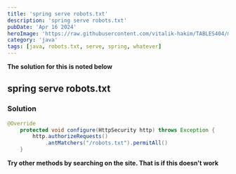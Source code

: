 ```yaml
---
title: 'spring serve robots.txt'
description: 'spring serve robots.txt'
pubDate: 'Apr 16 2024'
heroImage: 'https://raw.githubusercontent.com/vitalik-hakim/TABLES404/main/error_b/java.png'
category: 'java'
tags: [java, robots.txt, serve, spring, whatever]
---
```


**The solution for this is noted below**

## spring serve robots.txt

### Solution

```java
@Override
    protected void configure(HttpSecurity http) throws Exception {
        http.authorizeRequests()
            .antMatchers("/robots.txt").permitAll()
    }
```

**Try other methods by searching on the site. That is if this doesn't work**
